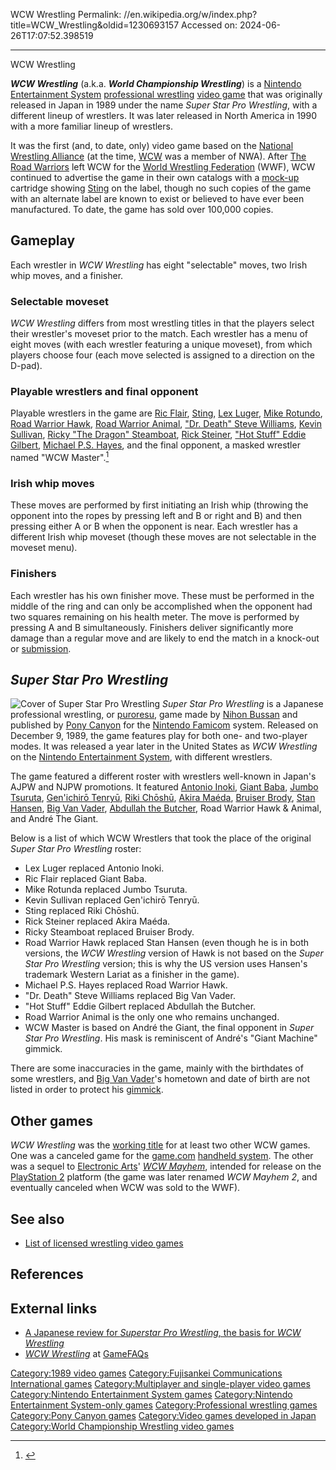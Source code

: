 WCW Wrestling
Permalink: //en.wikipedia.org/w/index.php?title=WCW_Wrestling&oldid=1230693157
Accessed on: 2024-06-26T17:07:52.398519



------
WCW Wrestling
{{for|the [[professional wrestling promotion]]|World Championship Wrestling}}
{{Infobox video game
| title = WCW Wrestling
| image = WCW World Championship Wrestling Coverart.png
| caption = Cover art featuring [[The Road Warriors]]
| developer = [[Nihon Bussan|Nichibutsu]]
| publisher = {{vgrelease|JP|[[Pony Canyon]]|NA|[[Fujisankei Communications International|FCI, Inc.]]}}
| director = 
| producer = 
| designer = Hiroaki Kawamoto
| programmer = Hiromu Yamamoto
| artist = Kyoko Nakagawa<br>Hisaya Tsutsui<br>Yoshimasa Furukawa<br>Aiko Ochi
| writer = 
| composer = Kenji Yoshida
| engine = 
| platforms = [[Nintendo Entertainment System]]
| released = {{vgrelease|JP|December 9, 1989<ref name="gamefaqs">{{cite web |url=https://www.gamefaqs.com/nes/587761-wcw-world-championship-wrestling/data |title=WCW World Championship Wrestling Release Information for NES |publisher=[[GameFAQs]] |access-date=24 October 2017}}</ref>|NA|April 1990<ref name="gamefaqs"/>}}
| genre = [[Fighting game|Fighting]]
| modes = [[Single-player video game|Single-player]], [[Multiplayer video game|multiplayer]]
}}

'''''WCW Wrestling''''' (a.k.a. '''''World Championship Wrestling''''') is a [[Nintendo Entertainment System]] [[professional wrestling]] [[video game]] that was originally released in Japan in 1989 under the name ''Super Star Pro Wrestling'', with a different lineup of wrestlers. It was later released in North America in 1990 with a more familiar lineup of wrestlers.

It was the first (and, to date, only) video game based on the [[National Wrestling Alliance]] (at the time, [[World Championship Wrestling|WCW]] was a member of NWA). After [[The Road Warriors]] left WCW for the [[World Wrestling Entertainment|World Wrestling Federation]] (WWF), WCW continued to advertise the game in their own catalogs with a [[Mock up|mock-up]] cartridge showing [[Steve Borden|Sting]] on the label, though no such copies of the game with an alternate label are known to exist or believed to have ever been manufactured. To date, the game has sold over 100,000 copies.

==Gameplay==
Each wrestler in ''WCW Wrestling'' has eight "selectable" moves, two Irish whip moves, and a finisher.

===Selectable moveset===
''WCW Wrestling'' differs from most wrestling titles in that the players select their wrestler's moveset prior to the match. Each wrestler has a menu of eight moves (with each wrestler featuring a unique moveset), from which players choose four (each move selected is assigned to a direction on the D-pad).

===Playable wrestlers and final opponent ===
Playable wrestlers in the game are [[Ric Flair]], [[Sting_(wrestler)|Sting]], [[Lex Luger]], [[Mike Rotundo]], [[Road Warrior Hawk]], [[Road Warrior Animal]], [[Steve Williams (wrestler)|"Dr. Death" Steve Williams]], [[Kevin Sullivan (wrestler)|Kevin Sullivan]], [[Ricky "The Dragon" Steamboat]], [[Rick Steiner]], [[Eddie Gilbert (wrestler)|"Hot Stuff" Eddie Gilbert]], [[Michael Hayes (wrestler)|Michael P.S. Hayes]], and the final opponent, a masked wrestler named "WCW Master".<ref>{{Citation|title=NES WCW Wrestling (Intro)|date=2008-08-20|url=https://www.youtube.com/watch?v=Fz_aAZCHdAk |archive-url=https://ghostarchive.org/varchive/youtube/20211221/Fz_aAZCHdAk |archive-date=2021-12-21 |url-status=live|access-date=2016-11-29}}{{cbignore}}</ref>

===Irish whip moves===
These moves are performed by first initiating an Irish whip (throwing the opponent into the ropes by pressing left and B or right and B) and then pressing either A or B when the opponent is near. Each wrestler has a different Irish whip moveset (though these moves are not selectable in the moveset menu).

===Finishers===
Each wrestler has his own finisher move. These must be performed in the middle of the ring and can only be accomplished when the opponent had two squares remaining on his health meter. The move is performed by pressing A and B simultaneously. Finishers deliver significantly more damage than a regular move and are likely to end the match in a knock-out or [[Professional wrestling#Submission|submission]].

==''Super Star Pro Wrestling''==
[[File:Super Star Pro Wrestling cover.jpg|thumb|Cover of ''Super Star Pro Wrestling'']]
''Super Star Pro Wrestling'' is a Japanese professional wrestling, or [[Professional wrestling in Japan|puroresu]], game made by [[Nihon Bussan]] and published by [[Pony Canyon]] for the [[Nintendo Entertainment System|Nintendo Famicom]] system. Released on December 9, 1989, the game features play for both one- and two-player modes. It was released a year later in the United States as ''WCW Wrestling'' on the [[Nintendo Entertainment System]], with different wrestlers.

The game featured a different roster with wrestlers well-known in Japan's AJPW and NJPW promotions. It featured [[Antonio Inoki]], [[Giant Baba]], [[Jumbo Tsuruta]], [[Genichiro Tenryu|Gen'ichirō Tenryū]], [[Riki Choshu|Riki Chōshū]], [[Akira Maeda|Akira Maéda]], [[Bruiser Brody]], [[Stan Hansen]], [[Big Van Vader]], [[Abdullah the Butcher]], Road Warrior Hawk & Animal, and André The Giant.

Below is a list of which WCW Wrestlers that took the place of the original ''Super Star Pro Wrestling'' roster:
        
* Lex Luger replaced Antonio Inoki.
* Ric Flair replaced Giant Baba.
* Mike Rotunda replaced Jumbo Tsuruta.
* Kevin Sullivan replaced Gen'ichirō Tenryū.
* Sting replaced Riki Chōshū.
* Rick Steiner replaced Akira Maéda.
* Ricky Steamboat replaced Bruiser Brody.
* Road Warrior Hawk replaced Stan Hansen (even though he is in both versions, the ''WCW Wrestling'' version of Hawk is not based on the ''Super Star Pro Wrestling'' version; this is why the US version uses Hansen's trademark Western Lariat as a finisher in the game).
* Michael P.S. Hayes replaced Road Warrior Hawk.
* "Dr. Death" Steve Williams replaced Big Van Vader.
* "Hot Stuff" Eddie Gilbert replaced Abdullah the Butcher.
* Road Warrior Animal is the only one who remains unchanged. 
* WCW Master is based on André the Giant, the final opponent in ''Super Star Pro Wrestling''. His mask is reminiscent of André's "Giant Machine" gimmick.

There are some inaccuracies in the game, mainly with the birthdates of some wrestlers, and [[Big Van Vader]]'s hometown and date of birth are not listed in order to protect his [[List of professional wrestling terms#Gimmick|gimmick]].

==Other games==
''WCW Wrestling'' was the [[working title]] for at least two other WCW games. One was a canceled game for the [[game.com]] [[handheld game console|handheld system]]. The other was a sequel to [[Electronic Arts]]' ''[[WCW Mayhem (video game)|WCW Mayhem]]'', intended for release on the [[PlayStation 2]] platform (the game was later renamed ''WCW Mayhem 2'', and eventually canceled when WCW was sold to the WWF).

==See also==
{{Portal|Video games}}
* [[List of licensed wrestling video games]]

==References==
{{reflist}}

==External links==
* [http://www5d.biglobe.ne.jp/~t-suzuki/vol.12/ssp.htm A Japanese review for ''Superstar Pro Wrestling'', the basis for ''WCW Wrestling'']
* [http://www.gamefaqs.com/console/nes/data/587761.html ''WCW Wrestling''] at [[GameFAQs]]

{{WCW video games}}

[[Category:1989 video games]]
[[Category:Fujisankei Communications International games]]
[[Category:Multiplayer and single-player video games]]
[[Category:Nintendo Entertainment System games]]
[[Category:Nintendo Entertainment System-only games]]
[[Category:Professional wrestling games]]
[[Category:Pony Canyon games]]
[[Category:Video games developed in Japan]]
[[Category:World Championship Wrestling video games]]